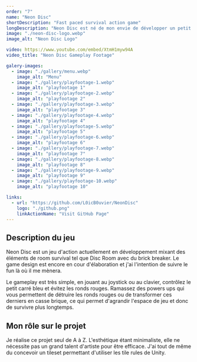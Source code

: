 ```yaml
---
order: "7"
name: "Neon Disc"
shortDescription: "Fast paced survival action game"
longDescription: "Neon Disc est né de mon envie de développer un petit jeu qui pourra rapidement être release sur Steam, itch.io et autre plateforme afin de me permettre de voir le processus complet permettant de sortir un jeu."
image: "./neon-disc-logo.webp"
image_alt: "Neon Disc Logo"

video: https://www.youtube.com/embed/XtmH1myw94A
video_title: "Neon Disc Gameplay Footage"

galery-images:
  - image: "./gallery/menu.webp"
    image_alt: "Menu"
  - image: "./gallery/playfootage-1.webp"
    image_alt: "playfootage 1"
  - image: "./gallery/playfootage-2.webp"
    image_alt: "playfootage 2"
  - image: "./gallery/playfootage-3.webp"
    image_alt: "playfootage 3"
  - image: "./gallery/playfootage-4.webp"
    image_alt: "playfootage 4"
  - image: "./gallery/playfootage-5.webp"
    image_alt: "playfootage 5"
  - image: "./gallery/playfootage-6.webp"
    image_alt: "playfootage 6"
  - image: "./gallery/playfootage-7.webp"
    image_alt: "playfootage 7"
  - image: "./gallery/playfootage-8.webp"
    image_alt: "playfootage 8"
  - image: "./gallery/playfootage-9.webp"
    image_alt: "playfootage 9"
  - image: "./gallery/playfootage-10.webp"
    image_alt: "playfootage 10"

links:
  - url: "https://github.com/L0icB0uvier/NeonDisc"
    logo: "./github.png"
    linkActionName: "Visit GitHub Page"
---
```


## Description du jeu

Neon Disc est un jeu d'action actuellement en développement mixant des éléments de room survival tel que Disc Room avec du brick breaker.
Le game design est encore en cour d'élaboration et j'ai l'intention de suivre le fun là où il me mènera.

Le gameplay est très simple, en jouant au joystick ou au clavier, contrôlez le petit carré bleu et évitez les ronds rouges.
Ramassez des powers ups qui vous permettent de détruire les ronds rouges ou de transformer ces derniers en casse brique, ce qui permet d'agrandir l'espace de jeu et donc de survivre plus longtemps.

## Mon rôle sur le projet

Je réalise ce projet seul de A à Z. L'esthétique étant minimaliste, elle ne nécessite pas un grand talent d'artiste pour être efficace. J'ai tout de même du concevoir un tileset permettant d'utiliser les tile rules de Unity.
